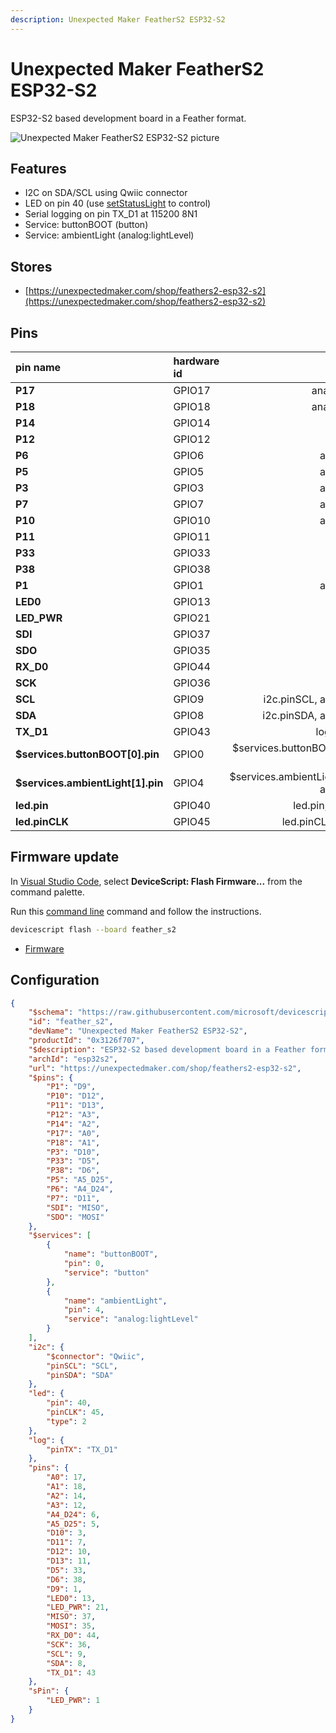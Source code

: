 ```yaml
---
description: Unexpected Maker FeatherS2 ESP32-S2
---
```

# Unexpected Maker FeatherS2 ESP32-S2


ESP32-S2 based development board in a Feather format.


![Unexpected Maker FeatherS2 ESP32-S2 picture](https://microsoft.github.io/jacdac-docs/images/devices/unexpected-maker/feathers2esp32s2v20.catalog.jpg)

## Features

-  I2C on SDA/SCL using Qwiic connector
-  LED on pin 40  (use [setStatusLight](/developer/status-light) to control)
-  Serial logging on pin TX_D1 at 115200 8N1
-  Service: buttonBOOT (button)
-  Service: ambientLight (analog:lightLevel)

## Stores

-  [https://unexpectedmaker.com/shop/feathers2-esp32-s2](https://unexpectedmaker.com/shop/feathers2-esp32-s2)

## Pins

| pin name | hardware id | features |
|:---------|:------------|---------:|
| **P17** |  GPIO17 |  analogOut,  io |
| **P18** |  GPIO18 |  analogOut,  io |
| **P14** |  GPIO14 |  io |
| **P12** |  GPIO12 |  io |
| **P6** |  GPIO6 |  analogIn,  io |
| **P5** |  GPIO5 |  analogIn,  io |
| **P3** |  GPIO3 |  analogIn,  io |
| **P7** |  GPIO7 |  analogIn,  io |
| **P10** |  GPIO10 |  analogIn,  io |
| **P11** |  GPIO11 |  io |
| **P33** |  GPIO33 |  io |
| **P38** |  GPIO38 |  io |
| **P1** |  GPIO1 |  analogIn,  io |
| **LED0** |  GPIO13 |  io |
| **LED_PWR** |  GPIO21 |  io |
| **SDI** |  GPIO37 |  io |
| **SDO** |  GPIO35 |  io |
| **RX_D0** |  GPIO44 |  io |
| **SCK** |  GPIO36 |  io |
| **SCL** |  GPIO9 |  i2c.pinSCL,  analogIn,  io |
| **SDA** |  GPIO8 |  i2c.pinSDA,  analogIn,  io |
| **TX_D1** |  GPIO43 |  log.pinTX,  io |
| **$services.buttonBOOT[0].pin** |  GPIO0 |  $services.buttonBOOT[0].pin,  boot,  io |
| **$services.ambientLight[1].pin** |  GPIO4 |  $services.ambientLight[1].pin,  analogIn,  io |
| **led.pin** |  GPIO40 |  led.pin,  debug,  io |
| **led.pinCLK** |  GPIO45 |  led.pinCLK,  boot,  io |



## Firmware update

In [Visual Studio Code](/getting-started/vscode),
select **DeviceScript: Flash Firmware...** from the command palette.
        
Run this [command line](/api/cli) command and follow the instructions.

```bash
devicescript flash --board feather_s2
```


- [Firmware](https://github.com/microsoft/devicescript-esp32/releases/latest/download/devicescript-esp32s2-feather_s2-0x1000.bin)

## Configuration

```json title="feather_s2.json"
{
    "$schema": "https://raw.githubusercontent.com/microsoft/devicescript-esp32/main/boards/esp32deviceconfig.schema.json",
    "id": "feather_s2",
    "devName": "Unexpected Maker FeatherS2 ESP32-S2",
    "productId": "0x3126f707",
    "$description": "ESP32-S2 based development board in a Feather format.",
    "archId": "esp32s2",
    "url": "https://unexpectedmaker.com/shop/feathers2-esp32-s2",
    "$pins": {
        "P1": "D9",
        "P10": "D12",
        "P11": "D13",
        "P12": "A3",
        "P14": "A2",
        "P17": "A0",
        "P18": "A1",
        "P3": "D10",
        "P33": "D5",
        "P38": "D6",
        "P5": "A5_D25",
        "P6": "A4_D24",
        "P7": "D11",
        "SDI": "MISO",
        "SDO": "MOSI"
    },
    "$services": [
        {
            "name": "buttonBOOT",
            "pin": 0,
            "service": "button"
        },
        {
            "name": "ambientLight",
            "pin": 4,
            "service": "analog:lightLevel"
        }
    ],
    "i2c": {
        "$connector": "Qwiic",
        "pinSCL": "SCL",
        "pinSDA": "SDA"
    },
    "led": {
        "pin": 40,
        "pinCLK": 45,
        "type": 2
    },
    "log": {
        "pinTX": "TX_D1"
    },
    "pins": {
        "A0": 17,
        "A1": 18,
        "A2": 14,
        "A3": 12,
        "A4_D24": 6,
        "A5_D25": 5,
        "D10": 3,
        "D11": 7,
        "D12": 10,
        "D13": 11,
        "D5": 33,
        "D6": 38,
        "D9": 1,
        "LED0": 13,
        "LED_PWR": 21,
        "MISO": 37,
        "MOSI": 35,
        "RX_D0": 44,
        "SCK": 36,
        "SCL": 9,
        "SDA": 8,
        "TX_D1": 43
    },
    "sPin": {
        "LED_PWR": 1
    }
}
```
